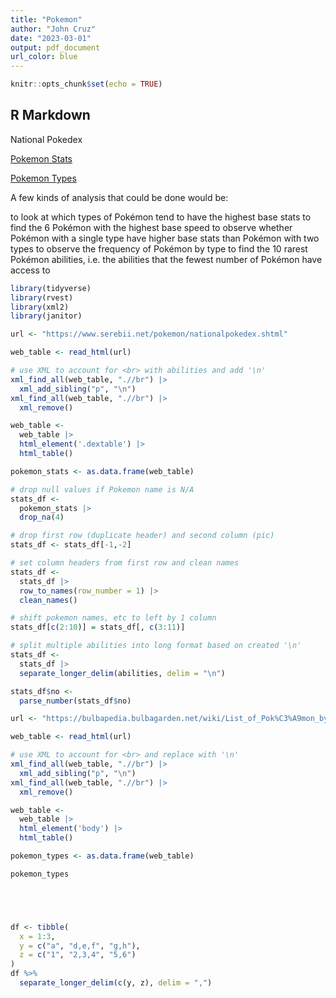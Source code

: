 ```yaml
---
title: "Pokemon"
author: "John Cruz"
date: "2023-03-01"
output: pdf_document
url_color: blue
---
```


```r
knitr::opts_chunk$set(echo = TRUE)
```

## R Markdown

National Pokedex

[Pokemon Stats](https://www.serebii.net/pokemon/nationalpokedex.shtml)

[Pokemon Types](https://m.bulbapedia.bulbagarden.net/wiki/List_of_Pok%C3%A9mon_by_National_Pok%C3%A9dex_number)

A few kinds of analysis that could be done would be:

to look at which types of Pokémon tend to have the highest base stats
to find the 6 Pokémon with the highest base speed
to observe whether Pokémon with a single type have higher base stats than Pokémon with two types
to observe the frequency of Pokémon by type
to find the 10 rarest Pokémon abilities, i.e. the abilities that the fewest number of Pokémon have access to


```r
library(tidyverse)
library(rvest)
library(xml2)
library(janitor)
```

```r
url <- "https://www.serebii.net/pokemon/nationalpokedex.shtml"

web_table <- read_html(url) 

# use XML to account for <br> with abilities and add '\n'
xml_find_all(web_table, ".//br") |> 
  xml_add_sibling("p", "\n")
xml_find_all(web_table, ".//br") |> 
  xml_remove() 

web_table <- 
  web_table |> 
  html_element('.dextable') |> 
  html_table()

pokemon_stats <- as.data.frame(web_table)

```



```r

# drop null values if Pokemon name is N/A
stats_df <- 
  pokemon_stats |> 
  drop_na(4)

# drop first row (duplicate header) and second column (pic)
stats_df <- stats_df[-1,-2]

# set column headers from first row and clean names
stats_df <- 
  stats_df |> 
  row_to_names(row_number = 1) |> 
  clean_names()

# shift pokemon names, etc to left by 1 column
stats_df[c(2:10)] = stats_df[, c(3:11)]

# split multiple abilities into long format based on created '\n'
stats_df <- 
  stats_df |> 
  separate_longer_delim(abilities, delim = "\n")

stats_df$no <-
  parse_number(stats_df$no)

```



```r
url <- "https://bulbapedia.bulbagarden.net/wiki/List_of_Pok%C3%A9mon_by_National_Pok%C3%A9dex_number"

web_table <- read_html(url) 

# use XML to account for <br> and replace with '\n'
xml_find_all(web_table, ".//br") |> 
  xml_add_sibling("p", "\n")
xml_find_all(web_table, ".//br") |> 
  xml_remove() 

web_table <- 
  web_table |> 
  html_element('body') |> 
  html_table()

pokemon_types <- as.data.frame(web_table)
```



```r

pokemon_types






```





```r
df <- tibble(
  x = 1:3,
  y = c("a", "d,e,f", "g,h"),
  z = c("1", "2,3,4", "5,6")
)
df %>%
  separate_longer_delim(c(y, z), delim = ",")

```